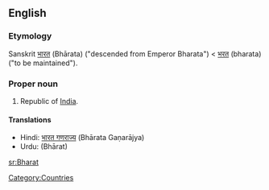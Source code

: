 ==English==

===Etymology===
Sanskrit [[भारत]] (Bhārata) ("descended from Emperor Bharata") < [[भरत]] (bharata) ("to be maintained").

===Proper noun===
{{en-proper-noun}}

# Republic of [[India]].

====Translations====
*Hindi: [[भारत गणराज्य]] (Bhārata Gaṇarājya)
*Urdu: {{ur-Arab|[[بھارت]]}} (Bhārat)

[[Category:Countries]]

[[sr:Bharat]]
